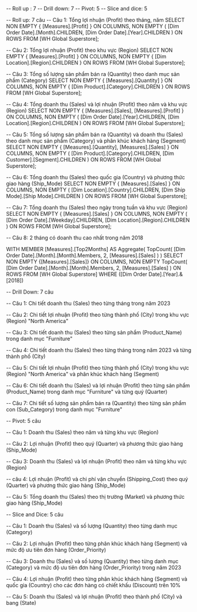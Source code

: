 ﻿-- Roll up : 7
-- Drill down: 7
-- Pivot: 5
-- Slice and dice: 5

-- Roll up: 7 câu
-- Câu 1: Tổng lợi nhuận (Profit) theo tháng, năm
SELECT NON EMPTY { [Measures].[Profit] } ON COLUMNS,
  NON EMPTY (
    [Dim Order Date].[Month].CHILDREN,
    [Dim Order Date].[Year].CHILDREN
  ) ON ROWS
FROM [WH Global Superstore];

-- Câu 2: Tổng lợi nhuận (Profit) theo khu vực (Region)
SELECT NON EMPTY { [Measures].[Profit] } ON COLUMNS,
  NON EMPTY { [Dim Location].[Region].CHILDREN } ON ROWS
FROM [WH Global Superstore];

-- Câu 3: Tổng số lượng sản phẩm bán ra (Quantity) theo danh mục sản phẩm (Category)
SELECT NON EMPTY { [Measures].[Quantity] } ON COLUMNS,
  NON EMPTY { [Dim Product].[Category].CHILDREN } ON ROWS
FROM [WH Global Superstore];

-- Câu 4: Tổng doanh thu (Sales) và lợi nhuận (Profit) theo năm và khu vực (Region)
SELECT NON EMPTY { [Measures].[Sales],
  [Measures].[Profit] } ON COLUMNS,
  NON EMPTY (
    [Dim Order Date].[Year].CHILDREN,
    [Dim Location].[Region].CHILDREN
  ) ON ROWS
FROM [WH Global Superstore];

-- Câu 5: Tổng số lượng sản phẩm bán ra (Quantity) và doanh thu (Sales) theo danh mục sản phẩm (Category) và phân khúc khách hàng (Segment)
SELECT NON EMPTY { [Measures].[Quantity],
  [Measures].[Sales] } ON COLUMNS,
  NON EMPTY (
    [Dim Product].[Category].CHILDREN,
    [Dim Customer].[Segment].CHILDREN
  ) ON ROWS
FROM [WH Global Superstore];

-- Câu 6: Tổng doanh thu (Sales) theo quốc gia (Country) và phương thức giao hàng (Ship_Mode)
SELECT NON EMPTY { [Measures].[Sales] } ON COLUMNS,
  NON EMPTY (
    [Dim Location].[Country].CHILDREN,
    [Dim Ship Mode].[Ship Mode].CHILDREN
  ) ON ROWS
FROM [WH Global Superstore];

-- Câu 7: Tổng doanh thu (Sales) theo ngày trong tuần và khu vực (Region)
SELECT NON EMPTY { [Measures].[Sales] } ON COLUMNS,
  NON EMPTY (
    [Dim Order Date].[Weekday].CHILDREN,
    [Dim Location].[Region].CHILDREN
  ) ON ROWS
FROM [WH Global Superstore];


-- Câu 8: 2 tháng có doanh thu cao nhất trong năm 2018

WITH
MEMBER [Measures].[Top2Months] AS
    Aggregate(
        TopCount(
            [Dim Order Date].[Month].[Month].Members,
            2,
            [Measures].[Sales]
        )
    )
SELECT
NON EMPTY {[Measures].[Sales]} ON COLUMNS,
NON EMPTY TopCount(
    [Dim Order Date].[Month].[Month].Members,
    2,
    [Measures].[Sales]
) ON ROWS
FROM [WH Global Superstore]
WHERE ([Dim Order Date].[Year].&[2018])





-- Drill Down: 7 câu

-- Câu 1: Chi tiết doanh thu (Sales) theo từng tháng trong năm 2023

-- Câu 2: Chi tiết lợi nhuận (Profit) theo từng thành phố (City) trong khu vực (Region) "North America"

-- Câu 3: Chi tiết doanh thu (Sales) theo từng sản phẩm (Product_Name) trong danh mục "Furniture"

-- Câu 4: Chi tiết doanh thu (Sales) theo từng tháng trong năm 2023 và từng thành phố (City)

-- Câu 5: Chi tiết lợi nhuận (Profit) theo từng thành phố (City) trong khu vực (Region) "North America" và phân khúc khách hàng (Segment)

-- Câu 6: Chi tiết doanh thu (Sales) và lợi nhuận (Profit) theo từng sản phẩm (Product_Name) trong danh mục "Furniture" và từng quý (Quarter)

-- Câu 7: Chi tiết số lượng sản phẩm bán ra (Quantity) theo từng sản phẩm con (Sub_Category) trong danh mục "Furniture"


-- Pivot: 5 câu

-- Câu 1: Doanh thu (Sales) theo năm và từng khu vực (Region)

-- Câu 2: Lợi nhuận (Profit) theo quý (Quarter) và phương thức giao hàng (Ship_Mode)

-- Câu 3: Doanh thu (Sales) và lợi nhuận (Profit) theo năm và từng khu vực (Region)

-- câu 4: Lợi nhuận (Profit) và chi phí vận chuyển (Shipping_Cost) theo quý (Quarter) và phương thức giao hàng (Ship_Mode)

-- Câu 5: Tổng doanh thu (Sales) theo thị trường (Market) và phương thức giao hàng (Ship_Mode)


-- Slice and Dice: 5 câu

-- Câu 1: Doanh thu (Sales) và số lượng (Quantity) theo từng danh mục (Category)

-- Câu 2: Lợi nhuận (Profit) theo từng phân khúc khách hàng (Segment) và mức độ ưu tiên đơn hàng (Order_Priority)

-- Câu 3: Doanh thu (Sales) và số lượng (Quantity) theo từng danh mục (Category) và mức độ ưu tiên đơn hàng (Order_Priority) trong năm 2023

-- Câu 4: Lợi nhuận (Profit) theo từng phân khúc khách hàng (Segment) và quốc gia (Country) cho các đơn hàng có chiết khấu (Discount) trên 10%

-- Câu 5: Doanh thu (Sales) và lợi nhuận (Profit) theo thành phố (City) và bang (State)

